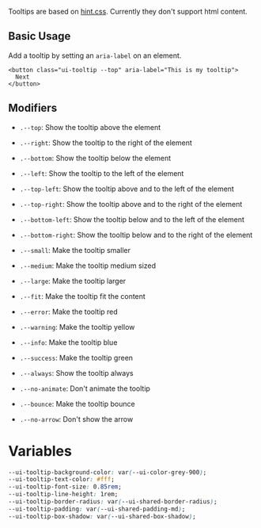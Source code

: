 Tooltips are based on [hint.css](https://kushagra.dev/lab/hint/). Currently they don't support html content.

## Basic Usage

Add a tooltip by setting an `aria-label` on an element.

```erb
<button class="ui-tooltip --top" aria-label="This is my tooltip">
  Next
</button>
```

## Modifiers

* `.--top`: Show the tooltip above the element

* `.--right`: Show the tooltip to the right of the element

* `.--bottom`: Show the tooltip below the element

* `.--left`: Show the tooltip to the left of the element

* `.--top-left`: Show the tooltip above and to the left of the element

* `.--top-right`: Show the tooltip above and to the right of the element

* `.--bottom-left`: Show the tooltip below and to the left of the element

* `.--bottom-right`: Show the tooltip below and to the right of the element

* `.--small`: Make the tooltip smaller

* `.--medium`: Make the tooltip medium sized

* `.--large`: Make the tooltip larger

* `.--fit`: Make the tooltip fit the content

* `.--error`: Make the tooltip red

* `.--warning`: Make the tooltip yellow

* `.--info`: Make the tooltip blue

* `.--success`: Make the tooltip green

* `.--always`: Show the tooltip always

* `.--no-animate`: Don't animate the tooltip

* `.--bounce`: Make the tooltip bounce

* `.--no-arrow`: Don't show the arrow

# Variables

```css
--ui-tooltip-background-color: var(--ui-color-grey-900);
--ui-tooltip-text-color: #fff;
--ui-tooltip-font-size: 0.85rem;
--ui-tooltip-line-height: 1rem;
--ui-tooltip-border-radius: var(--ui-shared-border-radius);
--ui-tooltip-padding: var(--ui-shared-padding-md);
--ui-tooltip-box-shadow: var(--ui-shared-box-shadow);
```